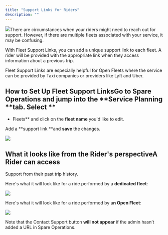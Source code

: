 ```yaml
---
title: "Support Links for Riders"
description: ""
---
```


![](https://downloads.intercomcdn.com/i/o/1044211615/08e055829f15bc26680cae98/Open+Fleets+Support+Links.png?expires=1753820100&signature=38104c2609753ed5f07a87daad90e8e1018913e57fc47a113ebe0785ee512d27&req=dSAjEst%2FnIdeXPMW1HO4zXe8Pp6phRFY%2FZ9y2koz3goW4Eq5wLUFiVMQyCxc%0Aq9Bt%0A)There are circumstances when your riders might need to reach out for support. However, if there are multiple fleets associated with your service, it may be confusing.

With Fleet Support Links, you can add a unique support link to each fleet.  A rider will be provided with the appropriate link when they access information about a previous trip.

Fleet Support Links are especially helpful for Open Fleets where the service can be provided by Taxi companies or providers like Lyft and Uber.

## How to Set Up Fleet Support LinksGo to **Spare Operations** and jump into the **Service Planning **tab. Select **

- Fleets** and click on the **fleet name** you'd like to edit.

Add a **support link **and **save** the changes.

![](https://downloads.intercomcdn.com/i/o/1044214607/7a8c5484e4d114593aa57e3d/Fleet+Details+-+Fleet+Agreement.png?expires=1753820100&signature=5af0c907fb90a6adf96460b3468f1893f99350f7a51ffb6cf1dea43d0b4611e8&req=dSAjEst%2FmYdfXvMW1HO4zaBWDfBUH2c6p320LiT%2B0RTe8B4fbq7FOYLWyM5V%0Ak2ob%0A)

## What it looks like from the Rider's perspectiveA Rider can access 

Support from their past trip history.

Here's what it will look like for a ride performed by a **dedicated fleet**:

![](https://spare-74fa64f80617.intercom-attachments-1.com/i/o/971477224/5af4a78562718fafe92630ed/FVdIArbBiTMfebVGfFsyjkzCNE_1A8ptJA.png?expires=1753820100&signature=0097c620c08429e2f8f8c42d2ed55ef516225866c921a6eaa912e998dd185c3a&req=fScmEs55n4NbFb4f3HP0gLLXz5n%2FYFq8HH1pBhAzOdvBLzxgKXdEsAL3irW1%0AMkU%3D%0A)

Here's what it will look like for a ride performed by a**n Open Fleet**:

![](https://spare-74fa64f80617.intercom-attachments-1.com/i/o/971477233/9cbea05d63e31cd669a13a40/lfSdvh8ZgrBZvjt1WGhXUUIN8_1p8a8peg.png?expires=1753820100&signature=667609c46ed1f61494fe6ce5ee3505efe07eedc1e6799a607114bb98819587c5&req=fScmEs55n4JcFb4f3HP0gGkofMvtrwlkLS8lc55dRr8g0Pj6sni4wvjyvoLK%0A7bY%3D%0A)

Note that the Contact Support button **will not appear** if the admin hasn’t added a URL in Spare Operations.
